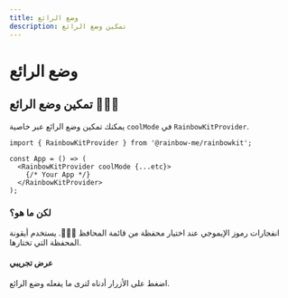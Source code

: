 ```yaml
---
title: وضع الرائع
description: تمكين وضع الرائع
---
```


# وضع الرائع

## تمكين وضع الرائع 🌈🌈🌈

يمكنك تمكين وضع الرائع عبر خاصية `coolMode` في `RainbowKitProvider`.

```tsx
import { RainbowKitProvider } from '@rainbow-me/rainbowkit';

const App = () => (
  <RainbowKitProvider coolMode {...etc}>
    {/* Your App */}
  </RainbowKitProvider>
);
```

### لكن ما هو؟

انفجارات رموز الإيموجي عند اختيار محفظة من قائمة المحافظ 🌈🌈🌈. يستخدم أيقونة المحفظة التي تختارها.

#### عرض تجريبي

اضغط على الأزرار أدناه لترى ما يفعله وضع الرائع.

<CoolMode />
